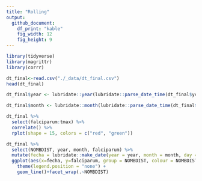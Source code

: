 ```yaml
---
title: "Rolling"
output:
  github_document:
    df_print: "kable"
    fig_width: 12
    fig_height: 9
---
```


```r
library(tidyverse)
library(magrittr)
library(corrr)
```

```r
dt_final<-read.csv("./_data/dt_final.csv")
head(dt_final)
```

```r
dt_final$year <- lubridate::year(lubridate::parse_date_time(dt_final$year, "Y"))
```

```r
dt_final$month <- lubridate::month(lubridate::parse_date_time(dt_final$month, "m"))
```

```r
dt_final %>% 
  select(falciparum:tmax) %>% 
  correlate() %>% 
  rplot(shape = 15, colors = c("red", "green"))
```

```r
dt_final %>% 
  select(NOMBDIST, year, month, falciparum) %>% 
  mutate(fecha = lubridate::make_date(year = year, month = month, day = 1L)) %>%
  ggplot(aes(x=fecha, y=falciparum, group = NOMBDIST, colour = NOMBDIST)) +
    theme(legend.position = "none") +
    geom_line()+facet_wrap(.~NOMBDIST)
```

